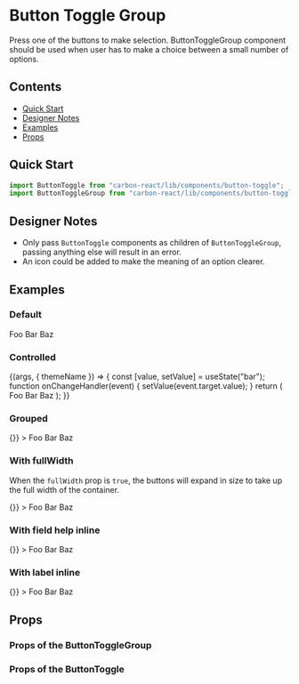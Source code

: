 

<Meta title="Button Toggle Group" />

# Button Toggle Group

Press one of the buttons to make selection. ButtonToggleGroup component should be used when user has to make a choice between a small number of options.

## Contents

- [Quick Start](#quick-start)
- [Designer Notes](#designer-notes)
- [Examples](#examples)
- [Props](#props)

## Quick Start

```javascript
import ButtonToggle from "carbon-react/lib/components/button-toggle";
import ButtonToggleGroup from "carbon-react/lib/components/button-toggle-group";
```

## Designer Notes

- Only pass `ButtonToggle` components as children of `ButtonToggleGroup`, passing anything else will result in an error.
- An icon could be added to make the meaning of an option clearer.

## Examples

### Default

<Canvas>
  <Story name="default" parameters={{ info: { disable: true } }}>
    <ButtonToggleGroup
      id="button-toggle-group-default-id"
      name="button-toggle-group-default"
      label="Default example"
      labelHelp="help message"
      helpAriaLabel="Help"
      fieldHelp="field help message"
    >
      <ButtonToggle value="foo">Foo</ButtonToggle>
      <ButtonToggle value="bar">Bar</ButtonToggle>
      <ButtonToggle value="baz">Baz</ButtonToggle>
    </ButtonToggleGroup>
  </Story>
</Canvas>

### Controlled

<Canvas>
  <Story name="controlled" parameters={{ info: { disable: true } }}>
    {(args, { themeName }) => {
      const [value, setValue] = useState("bar");
      function onChangeHandler(event) {
        setValue(event.target.value);
      }
      return (
        <ButtonToggleGroup
          id={`button-toggle-group-controlled-id-${themeName}`}
          name={`button-toggle-group-controlled-${themeName}`}
          label="Controlled example"
          labelHelp="help message"
          helpAriaLabel="Help"
          fieldHelp="field help mesage"
          onChange={onChangeHandler}
          value={value}
        >
          <ButtonToggle value="foo">Foo</ButtonToggle>
          <ButtonToggle value="bar">Bar</ButtonToggle>
          <ButtonToggle value="baz">Baz</ButtonToggle>
        </ButtonToggleGroup>
      );
    }}
  </Story>
</Canvas>

### Grouped

<Canvas>
  <Story name="grouped" parameters={{ info: { disable: true } }}>
    <ButtonToggleGroup
      id="button-toggle-group-grouped-id"
      name="button-toggle-group-grouped"
      label="Grouped example"
      labelHelp="help message"
      helpAriaLabel="Help"
      fieldHelp="field help mesage"
      onChange={() => {}}
    >
      <ButtonToggle value="foo" grouped>
        Foo
      </ButtonToggle>
      <ButtonToggle value="bar" grouped>
        Bar
      </ButtonToggle>
      <ButtonToggle value="baz" grouped>
        Baz
      </ButtonToggle>
    </ButtonToggleGroup>
  </Story>
</Canvas>

### With fullWidth

When the `fullWidth` prop is `true`, the buttons will expand in size to take up the full width of the container.

<Canvas>
  <Story name="fullWidth" parameters={{ info: { disable: true } }}>
    <ButtonToggleGroup
      id="button-toggle-group-fullWidth-id"
      name="button-toggle-group-fullWidth"
      fullWidth
      label="fullWidth example"
      labelHelp="help message"
      helpAriaLabel="Help"
      fieldHelp="field help mesage"
      onChange={() => {}}
    >
      <ButtonToggle value="foo" grouped>
        Foo
      </ButtonToggle>
      <ButtonToggle value="bar" grouped>
        Bar
      </ButtonToggle>
      <ButtonToggle value="baz" grouped>
        Baz
      </ButtonToggle>
    </ButtonToggleGroup>
  </Story>
</Canvas>

### With field help inline

<Canvas>
  <Story name="fieldhelp inline" parameters={{ info: { disable: true } }}>
    <ButtonToggleGroup
      id="button-toggle-group-help-inline-id"
      name="button-toggle-group-help-inline"
      label="FieldHelp inline example"
      labelHelp="help message"
      helpAriaLabel="Help"
      fieldHelp="field help mesage"
      fieldHelpInline
      onChange={() => {}}
    >
      <ButtonToggle value="foo">Foo</ButtonToggle>
      <ButtonToggle value="bar">Bar</ButtonToggle>
      <ButtonToggle value="baz">Baz</ButtonToggle>
    </ButtonToggleGroup>
  </Story>
</Canvas>

### With label inline

<Canvas>
  <Story name="label inline" parameters={{ info: { disable: true } }}>
    <ButtonToggleGroup
      id="button-toggle-group-label-inline-id"
      name="button-toggle-group-label-inline"
      label="Label inline example"
      labelHelp="help message"
      helpAriaLabel="Help"
      fieldHelp="field help mesage"
      labelInline
      onChange={() => {}}
    >
      <ButtonToggle value="foo">Foo</ButtonToggle>
      <ButtonToggle value="bar">Bar</ButtonToggle>
      <ButtonToggle value="baz">Baz</ButtonToggle>
    </ButtonToggleGroup>
  </Story>
</Canvas>

## Props

### Props of the ButtonToggleGroup

<StyledSystemProps of={ButtonToggleGroup} margin noHeader />

### Props of the ButtonToggle

<Props of={ButtonToggle} />

